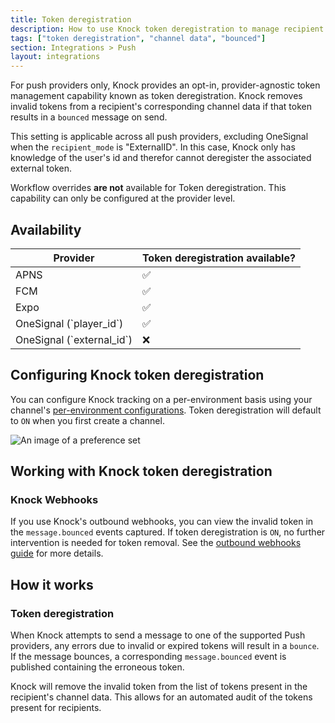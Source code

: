 ```yaml
---
title: Token deregistration
description: How to use Knock token deregistration to manage recipient tokens by removing invalid tokens.
tags: ["token deregistration", "channel data", "bounced"]
section: Integrations > Push
layout: integrations
---
```


For push providers only, Knock provides an opt-in, provider-agnostic token management capability known as token deregistration. Knock removes invalid tokens from a recipient's corresponding channel data if that token results in a `bounced` message on send.

This setting is applicable across all push providers, excluding OneSignal when the `recipient_mode` is "ExternalID". In this case, Knock only has knowledge of the user's id and therefor cannot deregister the associated external token.

Workflow overrides **are not** available for Token deregistration. This capability can only be configured at the provider level.

## Availability

<table>
  <thead>
    <tr>
      <th>Provider</th>
      <th>Token deregistration available?</th>
    </tr>
  </thead>
  <tbody>
    <tr>
      <td>APNS</td>
      <td>✅</td>
    </tr>
    <tr>
      <td>FCM</td>
      <td>✅</td>
    </tr>
    <tr>
      <td>Expo</td>
      <td>✅</td>
    </tr>
    <tr>
      <td>OneSignal (`player_id`)</td>
      <td>✅</td>
    </tr>
    <tr>
      <td>OneSignal (`external_id`)</td>
      <td>❌</td>
    </tr>
  </tbody>
</table>

## Configuring Knock token deregistration

You can configure Knock tracking on a per-environment basis using your channel's [per-environment configurations](/integrations/overview#per-environment-configurations). Token deregistration will default to `ON` when you first create a channel.

<Image
  src="/images/integrations/push/knock-token-deregistration-channel-config.png"
  alt="An image of a preference set"
  width={1356}
  height={1452}
  className="rounded-md mx-auto border border-gray-200"
/>

## Working with Knock token deregistration

### Knock Webhooks

If you use Knock's outbound webhooks, you can view the invalid token in the `message.bounced` events captured. If token deregistration is `ON`, no further intervention is needed for token removal. See the [outbound webhooks guide](/send-and-manage-data/outbound-webhooks) for more details.

## How it works

### Token deregistration

When Knock attempts to send a message to one of the supported Push providers, any errors due to invalid or expired tokens will result in a `bounce`. If the message bounces, a corresponding `message.bounced` event is published containing the erroneous token.

Knock will remove the invalid token from the list of tokens present in the recipient's channel data. This allows for an automated audit of the tokens present for recipients.
